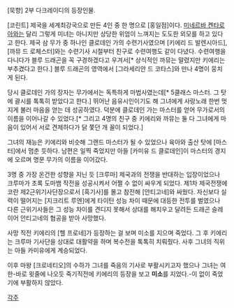 [묵향] 2부 다크레이디의 등장인물.

[코린트] 제국을 세계최강국으로 만든 4인 중 한 명으로 [홍일점]이다. [[미네르바 켄타로아]]와는 달리 그렇게 미녀는 아니지만 상당한 위엄이 느껴지는 도도한 외모를 하고 있다고 한다. 제국 삼 무가 중 하나인 클로데인 가의 수련기사였으며 [키에리 드 발렌시아드], [까뮤 드 로체스터]와는 수련기사 시절부터 친구로 수련여행도 같이 다녔다. 수련여행을 다니다가 블루 드래곤을 꼭 구경하겠다고 우겨서[* 상식적인 까뮤는 말렸지만 키에리는 부추겼다고 한다.] 블루 드래곤의 영역에서 [그라세리안 드 코타스]와 만나 4명이 뭉치게 된다.

당시 클로데인 가의 장자는 무가에서는 독특하게 마법사였는데[* 5클래스 마스터. 그 탓에 괄시를 톡톡히 받았다고 한다.] 뛰어난 음유시인이기도 해 그녀에게 사랑노래 한번 멋지게 불러 마음을 얻는 데 성공하였다. 덕분에 클로데인 가는 마스터를 얻어 무가로서의 이름을 이어나갈 수 있었다.[* 그리고 4명의 친구 중 키에리와 까뮤는 둘 다 그녀에게 마음이 있어서 서로 견제하다가 닭 쫓던 개 꼴이 되었다.]

그녀의 재능은 키에리와 비슷해 그랜드 마스터가 될 수 있었으나 육아와 출산 탓에 [마스터]에서 멈춘 듯하다. 남편은 일찍 죽었지만 아들 [카미유 드 클로데인]이 마스터의 경지에 오르며 명문 무가의 이름을 이어갔다.

3명 중 가장 온건한 성향을 지닌 듯 [크루마] 제국과의 전쟁을 반대하는 입장이었으나 크루마가 초록 도마뱀 작전을 성공시켜서 어쩔 수 없이 싸우게 되었다. 제1차 제국전쟁에 코란 제2근위기사단장으로서 [흑기사]를 몰고 참전해 [안티고네]와 싸웠다. 자신보다 실력이 떨어지는 [지크리트 루엔]에게 타이탄 성능 차이 때문에 대등한 전투를 벌였으나 다른 근위기사들은 그 성능 차이를 견디지 못해서 상대를 해치우고 달려든 드래곤 슬레이어 안티고네의 협공을 받아 사망했다.

사망 직전 키에리의 [헬 프로네]가 등장하는 걸 보며 미소를 지으며 죽었다. 그 후 키에리는 크루마 기사단을 상대로 대활약을 하며 복수전을 톡톡히 치뤄줬다. 사후 그녀의 직위는 아들 카미유에게 계승되었다.

이후 마왕 [크로네티오]의 수하가 그녀를 죽음의 기사로 부활시키고자 했으나 그녀는 여한-바로 윗줄에 나오듯 죽기직전에 키에리의 등장을 보고 '''미소'''를 지었다.-이 없이 죽었기에 부활하지 않았다.

[[각주]]
